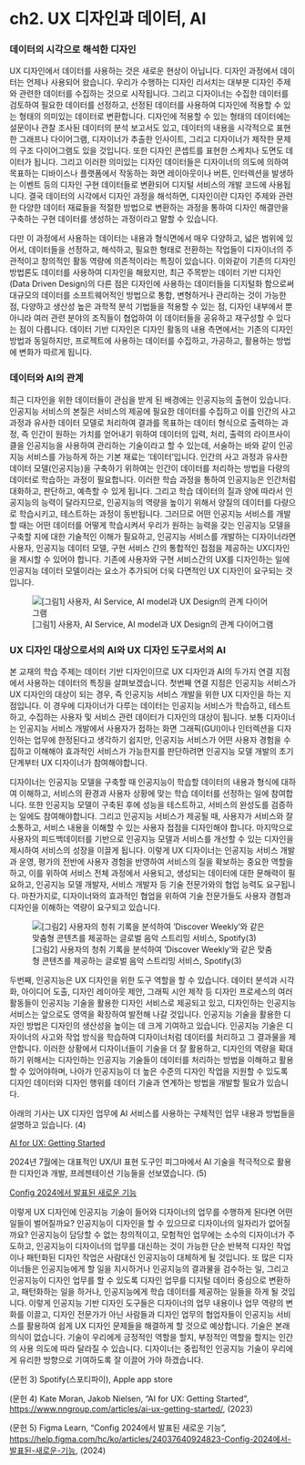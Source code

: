 # ch2. UX 디자인과 데이터, AI

### 데이터의 시각으로 해석한 디자인

UX 디자인에서 데이터를 사용하는 것은 새로운 현상이 아닙니다. 디자인 과정에서 데이터는 언제나 사용되어 왔습니다. 우리가 수행하는 디자인 리서치는 대부분 디자인 주제와 관련한 데이터를 수집하는 것으로 시작됩니다. 그리고 디자이너는 수집한 데이터를 검토하여 필요한 데이터를 선정하고, 선정된 데이터를 사용하여 디자인에 적용할 수 있는 형태의 의미있는 데이터로 변환합니다. 디자인에 적용할 수 있는 형태의 데이터에는 설문이나 관찰 조사된 데이터의 분석 보고서도 있고, 데이터의 내용을 시각적으로 표현한 그래프나 다이어그램, 디자이너가 추출한 인사이트, 그리고 디자이너가 제작한 문제의 구조 다이어그램도 있을 것입니다. 또한 디자인 콘셉트를 표현한 스케치나 도면도 데이터가 됩니다. 그리고 이러한 의미있는 디자인 데이터들은 디자이너의 의도에 의하여 목표하는 디바이스나 플랫폼에서 작동하는 화면 레이아웃이나 버튼, 인터렉션을 발생하는 이벤트 등의 디자인 구현 데이터들로 변환되어 디지털 서비스의 개발 코드에 사용됩니다. 결국 데이터의 시각에서 디자인 과정을 해석하면, 디자인이란 디자인 주제와 관련한 다양한 데이터 재료들을 적절한 방법으로 변환하는 과정을 통하여 디자인 해결안을 구축하는 구현 데이터를 생성하는 과정이라고 말할 수 있습니다.

다만 이 과정에서 사용하는 데이터는 내용과 형식면에서 매우 다양하고, 넓은 범위에 있어서, 데이터들을 선정하고, 해석하고, 필요한 형태로 전환하는 작업들이 디자이너의 주관적이고 창의적인 활동 역량에 의존적이라는 특징이 있습니다. 이와같이 기존의 디자인 방법론도 데이터를 사용하여 디자인을 해왔지만, 최근 주목받는 데이터 기반 디자인(Data Driven Design)의 다른 점은 디자인에 사용하는 데이터들을 디지털화 함으로써 대규모의 데이터를 소프트웨어적인 방법으로 통합, 변형하거나 관리하는 것이 가능한 점, 다양하고 생산성 높은 과학적 분석 기법들을 적용할 수 있는 점, 디자인 내부에서 뿐 아니라 여러 관련 분야의 조직들이 협업하여 이 데이터들을 공유하고 재구성할 수 있다는 점이 다릅니다. 데이터 기반 디자인은 디자인 활동의 내용 측면에서는 기존의 디자인 방법과 동일하지만, 프로젝트에 사용하는 데이터를 수집하고, 가공하고, 활용하는 방법에 변화가 따르게 됩니다.

### 데이터와 AI의 관계

최근 디자인을 위한 데이터들이 관심을 받게 된 배경에는 인공지능의 출현이 있습니다. 인공지능 서비스의 본질은 서비스의 제공에 필요한 데이터를 수집하고 이를 인간의 사고 과정과 유사한 데이터 모델로 처리하여 결과를 목표하는 데이터 형식으로 출력하는 과정, 즉 인간이 원하는 가치를 얻어내기 위하여 데이터의 입력, 처리, 출력의 라이프사이클을 인공지능을 사용하여 관리하는 기술이라고 할 수 있는데, 서술하는 바와 같이 인공지능 서비스를 가능하게 하는 기본 재료는 ‘데이터’입니다. 인간의 사고 과정과 유사한 데이터 모델(인공지능)을 구축하기 위하여는 인간이 데이터를 처리하는 방법을 다량의 데이터로 학습하는 과정이 필요합니다. 이러한 학습 과정을 통하여 인공지능은 인간처럼 대화하고, 판단하고, 예측할 수 있게 됩니다. 그리고 학습 데이터의 질과 양에 따라서 인공지능의 능력이 달라지므로, 인공지능의 역량을 높이기 위해서 양질의 데이터를 다량으로 학습시키고, 테스트하는 과정이 동반됩니다. 그러므로 어떤 인공지능 서비스를 개발할 때는 어떤 데이터를 어떻게 학습시켜서 우리가 원하는 능력을 갖는 인공지능 모델을 구축할 지에 대한 기술적인 이해가 필요하고, 인공지능 서비스를 개발하는 디자이너라면 사용자, 인공지능 데이터 모델, 구현 서비스 간의 통합적인 접점을 제공하는 UX디자인을 제시할 수 있어야 합니다. 기존에 사용자와 구현 서비스간의 UX를 디자인하는 일에 인공지능 데이터 모델이라는 요소가 추가되어 더욱 다면적인 UX 디자인이 요구되는 것입니다.

![\[그림1\] 사용자, AI Service, AI model과 UX Design의 관계 다이어그램](img/fig1.png)

### UX 디자인 대상으로서의 AI와 UX 디자인 도구로서의 AI

본 교재의 학습 주제는 데이터 기반 디자인이므로 UX 디자인과 AI의 두가지 연결 지점에서 사용하는 데이터의 특징을 살펴보겠습니다. 첫번째 연결 지점은 인공지능 서비스가 UX 디자인의 대상이 되는 경우, 즉 인공지능 서비스 개발을 위한 UX 디자인을 하는 지점입니다. 이 경우에 디자이너가 다루는 데이터는 인공지능 서비스가 학습하고, 테스트하고, 수집하는 사용자 및 서비스 관련 데이터가 디자인의 대상이 됩니다. 보통 디자이너는 인공지능 서비스 개발에서 사용자가 접하는 화면 그래픽(GUI)이나 인터렉션을 디자인하는 업무에 한정된다고 생각하기 쉽지만, 인공지능 서비스가 어떤 사용자 경험을 수집하고 이해해야 효과적인 서비스가 가능한지를 판단하려면 인공지능 모델 개발의 초기 단계부터 UX 디자이너가 참여해야합니다.

디자이너는 인공지능 모델을 구축할 때 인공지능이 학습할 데이터의 내용과 형식에 대하여 이해하고, 서비스의 환경과 사용자 상황에 맞는 학습 데이터를 선정하는 일에 참여합니다. 또한 인공지능 모델이 구축된 후에 성능을 테스트하고, 서비스의 완성도를 검증하는 일에도 참여해야합니다. 그리고 인공지능 서비스가 제공될 때, 사용자가 서비스와 잘 소통하고, 서비스 내용을 이해할 수 있는 사용자 접점을 디자인해야 합니다. 마지막으로 사용자의 피드백데이터를 기반으로 인공지능 모델과 서비스를 개선할 수 있는 디자인을 제시하여 서비스의 성장을 이끌게 됩니다. 이렇게 UX 디자이너는 인공지능 서비스 개발과 운영, 평가의 전반에 사용자 경험을 반영하여 서비스의 질을 확보하는 중요한 역할을 하고, 이를 위하여 서비스 전체 과정에서 사용되고, 생성되는 데이터에 대한 문해력이 필요하고, 인공지능 모델 개발자, 서비스 개발자 등 기술 전문가와의 협업 능력도 요구됩니다. 마찬가지로, 디자이너와의 효과적인 협업을 위하여 기술 전문가들도 사용자 경험과 디자인을 이해하는 역량이 요구되고 있습니다.

![\[그림2\] 사용자의 청취 기록을 분석하여 'Discover Weekly'와 같은 맞춤형 콘텐츠를 제공하는 글로벌 음악 스트리밍 서비스, Spotify(3)](img/fig2.png)

두번째, 인공지능은 UX 디자인을 위한 도구 역할을 할 수 있습니다. 데이터 분석과 시각화, 아이디어 도출, 디자인 레이아웃 제안, 그래픽 시안 제작 등 디자인 프로세스의 여러 활동들이 인공지능 기술을 활용한 디자인 서비스로 제공되고 있고, 디자인하는 인공지능 서비스는 앞으로도 영역을 확장하여 발전해 나갈 것입니다. 인공지능 기술을 활용한 디자인 방법은 디자인의 생산성을 높이는 데 크게 기여하고 있습니다. 인공지능 기술은 디자이너의 사고와 작업 방식을 학습하여 디자이너처럼 데이터를 처리하고 그 결과물을 제안합니다. 이러한 상황에서 디자이너들이 기술을 더 잘 활용하고, 디자인의 역량을 확대하기 위해서는 디자인하는 인공지능 기술들이 데이터를 처리하는 방법을 이해하고 활용할 수 있어야하며, 나아가 인공지능이 더 높은 수준의 디자인 작업을 지원할 수 있도록 디자인 데이터와 디자인 행위를 데이터 기술과 연계하는 방법을 개발할 필요가 있습니다.

아래의 기사는 UX 디자인 업무에 AI 서비스를 사용하는 구체적인 업무 내용과 방법들을 설명하고 있습니다. (4)

[AI for UX: Getting Started](https://www.nngroup.com/articles/ai-ux-getting-started/)

2024년 7월에는 대표적인 UX/UI 표현 도구인 피그마에서 AI 기술을 적극적으로 활용한 디자인과 개발, 프레젠테이션 기능들을 선보였습니다. (5)

[Config 2024에서 발표된 새로운 기능](https://help.figma.com/hc/ko/articles/24037640924823-Config-2024에서-발표된-새로운-기능)

이렇게 UX 디자인에 인공지능 기술이 들어와 디자이너의 업무를 수행하게 된다면 어떤 일들이 벌어질까요? 인공지능이 디자인을 할 수 있으므로 디자이너의 일자리가 없어질까요? 인공지능이 담당할 수 없는 창의적이고, 모험적인 업무에는 소수의 디자이너가 주도하고, 인공지능이 디자이너의 업무를 대신하는 것이 가능한 단순 반복적 디자인 작업이나 패턴화된 디자인 작업은 사람대신 인공지능이 대체하게 될 것입니다. 또 많은 디자이너들은 인공지능에게 할 일을 지시하거나 인공지능의 결과물을 검수하는 일, 그리고 인공지능이 디자인 업무를 할 수 있도록 디자인 업무를 디지털 데이터 중심으로 변환하고, 패턴화하는 일을 하거나, 인공지능에게 학습 데이터를 제공하는 일들을 하게 될 것입니다. 이렇게 인공지능 기반 디자인 도구들은 디자이너의 업무 내용이나 업무 역량의 변화를 이끌고, 디자인 전문가가 아닌 사람들과 디자인 업무의 협업자들이 인공지능 서비스를 활용하여 쉽게 UX 디자인 문제들을 해결하게 할 것으로 예상합니다. 기술은 본래 의식이 없습니다. 기술이 우리에게 긍정적인 역할을 할지, 부정적인 역할을 할지는 인간의 사용 의도에 따라 달라질 수 있습니다. 디자이너는 중립적인 인공지능 기술이 우리에게 유리한 방향으로 기여하도록 잘 이끌어 가야 하겠습니다.

(문헌 3) Spotify(스포티파이), Apple app store

(문헌 4) Kate Moran, Jakob Nielsen, “AI for UX: Getting Started”, <https://www.nngroup.com/articles/ai-ux-getting-started/>, (2023)

(문헌 5) Figma Learn, “Config 2024에서 발표된 새로운 기능”, <https://help.figma.com/hc/ko/articles/24037640924823-Config-2024에서-발표된-새로운-기능>, (2024)

